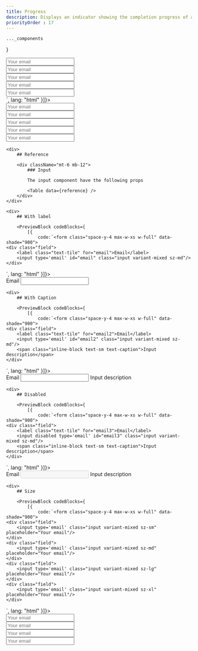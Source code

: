 ```yaml
---
title: Progress
description: Displays an indicator showing the completion progress of a task, typically displayed as a progress bar.
priorityOrder : 17
---
```



    ..._components
}

<div className="space-y-20">
    <PreviewBlock codeBlocks={
              [{
            code:`<form class="space-y-4 max-w-xs w-full" data-shade="900">
    <div class="field">
        <input type='email' class="input variant-plain sz-md" placeholder="Your email" />
    </div>
    <div class="field">
        <input type='email' class="input variant-bottomOutlined sz-md" placeholder="Your email" />
    </div>
    <div class="field">
        <input type='email' class="input variant-soft sz-md" placeholder="Your email" />
    </div>
    <div class="field">
        <input type='email' class="input variant-outlined sz-md" placeholder="Your email" />
    </div>
    <div class="field">
        <input type='email' class="input variant-mixed sz-md" placeholder="Your email" />
    </div>
</form>`,
              lang: "html"
          }]}>
        <form class="space-y-4 max-w-xs w-full" data-shade="900">
            <div class="field">
                <input type='email' class="input variant-plain sz-md" placeholder="Your email" />
            </div>
            <div class="field">
                <input type='email' class="input variant-bottomOutlined sz-md" placeholder="Your email" />
            </div>
            <div class="field">
                <input type='email' class="input variant-soft sz-md" placeholder="Your email" />
            </div>
            <div class="field">
                <input type='email' class="input variant-outlined sz-md" placeholder="Your email" />
            </div>
            <div class="field">
                <input type='email' class="input variant-mixed sz-md" placeholder="Your email" />
            </div>
        </form>
    </PreviewBlock>

    <div>
        ## Reference

        <div className="mt-6 mb-12"> 
            ### Input 

            The input component have the following props

            <Table data={reference} />
        </div>
    </div>

    <div>
        ## With label

        <PreviewBlock codeBlocks={
            [{
                code:`<form class="space-y-4 max-w-xs w-full" data-shade="900">
    <div class="field">
        <label class="text-tile" for="email">Email</label>
        <input type='email' id="email" class="input variant-mixed sz-md"/>
    </div>
</form>`,
            lang: "html"
        }]}>
            <form class="space-y-4 max-w-xs w-full" data-shade="900">
                <div class="field">
                    <label class="text-tile" for="email">Email</label>
                    <input type='email' id="email" class="input variant-mixed sz-md"/>
                </div>
            </form>
        </PreviewBlock>
    </div>

    <div>
        ## With Caption

        <PreviewBlock codeBlocks={
            [{
                code:`<form class="space-y-4 max-w-xs w-full" data-shade="900">
    <div class="field">
        <label class="text-tile" for="email2">Email</label>
        <input type='email' id="email2" class="input variant-mixed sz-md"/>
        <span class="inline-block text-sm text-caption">Input description</span>
    </div>
</form>`,
            lang: "html"
        }]}>
            <form class="space-y-4 max-w-xs w-full" data-shade="900">
                <div class="field">
                    <label class="text-tile" for="email2">Email</label>
                    <input type='email' id="email2" class="input variant-mixed sz-md"/>
                    <span class="inline-block text-sm text-caption">Input description</span>
                </div>
            </form>
        </PreviewBlock>
    </div>

    <div>
        ## Disabled

        <PreviewBlock codeBlocks={
            [{
                code:`<form class="space-y-4 max-w-xs w-full" data-shade="900">
    <div class="field">
        <label class="text-tile" for="email3">Email</label>
        <input disabled type='email' id="email3" class="input variant-mixed sz-md"/>
        <span class="inline-block text-sm text-caption">Input description</span>
    </div>
</form>`,
            lang: "html"
        }]}>
            <form class="space-y-4 max-w-xs w-full" data-shade="900">
                <div class="field">
                    <label class="text-tile" for="email3">Email</label>
                    <input disabled type='email' id="email3" class="input variant-mixed sz-md"/>
                    <span class="inline-block text-sm text-caption">Input description</span>
                </div>
            </form>
        </PreviewBlock>
    </div>

    <div>
        ## Size

        <PreviewBlock codeBlocks={
            [{
                code:`<form class="space-y-4 max-w-xs w-full" data-shade="900">
    <div class="field">
        <input type='email' class="input variant-mixed sz-sm" placeholder="Your email"/>
    </div>
    <div class="field">
        <input type='email' class="input variant-mixed sz-md" placeholder="Your email"/>
    </div>
    <div class="field">
        <input type='email' class="input variant-mixed sz-lg" placeholder="Your email"/>
    </div>
    <div class="field">
        <input type='email' class="input variant-mixed sz-xl" placeholder="Your email"/>
    </div>
</form>`,
            lang: "html"
        }]}>
            <form class="space-y-4 max-w-xs w-full" data-shade="900">
                <div class="field">
                    <input type='email' class="input variant-mixed sz-sm" placeholder="Your email"/>
                </div>
                <div class="field">
                    <input type='email' class="input variant-mixed sz-md" placeholder="Your email"/>
                </div>
                <div class="field">
                    <input type='email' class="input variant-mixed sz-lg" placeholder="Your email"/>
                </div>
                <div class="field">
                    <input type='email' class="input variant-mixed sz-xl" placeholder="Your email"/>
                </div>
            </form>
        </PreviewBlock>
    </div>
</div>